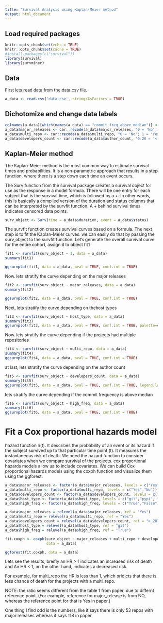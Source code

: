 ```yaml
---
title: "Survival Analysis using Kaplan-Meier method"
output: html_document
---
```

## Load required packages

```r
knitr::opts_chunk$set(echo = TRUE)
knitr::opts_chunk$set(cache = TRUE)
#install.packages(c("survival"))
library(survival)
library(survminer)
```

## Data
First lets read data from the data.csv file.
```r
a_data <- read.csv('data.csv', stringsAsFactors = TRUE)
```

## Dichotomize and change data labels

```r
colnames(a_data)[which(names(a_data) == "commit_freq_above_median")] <- "high_freq"
a_data$major_releases <- car::recode(a_data$major_releases, "0 = 'No'; 1 = 'Yes'")
a_data$multi_repo <- car::recode(a_data$multi_repo, "0 = 'No'; 1 = 'Yes'") 
a_data$developers_count <- car::recode(a_data$author_count, "0:20 = '< 20'; 21:max(a_data$author_count) = '> 20'")
```

                     
## Kaplan-Meier method
The Kaplan-Meier method is the most common way to estimate survival times and probabilities. It is a non-parametric approach that results in a step function, where there is a step down each time an event occurs.

The Surv function from the survival package creates a survival object for use as the response in a model formula. There will be one entry for each subject that is the survival time, which is followed by a +. In other words, this is basically a compiled version of the duration and status columns that can be interpreted by the survfit function. A + behind survival times indicates censored data points.

```r
surv_object <- Surv(time = a_data$duration, event = a_data$status)
```

The survfit function creates survival curves based on a formula. The next step is to fit the Kaplan-Meier curves. we can easily do that by passing the surv_object to the survfit function. Let’s generate the overall survival curve for the entire cohort, assign it to object fit1 

```r
fit1 <- survfit(surv_object ~ 1, data = a_data)
summary(fit1)

ggsurvplot(fit1, data = a_data, pval = TRUE, conf.int = TRUE)
```



Now. lets stratify the curve depending on the major releases
```r
fit2 <- survfit(surv_object ~ major_releases, data = a_data)
summary(fit2)

ggsurvplot(fit2, data = a_data, pval = TRUE, conf.int = TRUE)
```


Next, lets stratify the curve depending on thehost types
```r
fit3 <- survfit(surv_object ~ host_type, data = a_data)
summary(fit3)
ggsurvplot(fit3, data = a_data, pval = TRUE, conf.int = TRUE, palette=c("blue", "red","green"))
```



Now. lets stratify the curve depending if the projects had multiple repositories
```r
fit4 <- survfit(surv_object ~ multi_repo, data = a_data)
summary(fit4)
ggsurvplot(fit4, data = a_data, pval = TRUE, conf.int = TRUE)
```


at last, lets stratify the curve depending on the author count
```r
fit5 <- survfit(surv_object ~ developers_count, data = a_data)
summary(fit5)
ggsurvplot(fit5, data = a_data, pval = TRUE, conf.int = TRUE, legend.labs = c("author count <= 20", "author count > 20"))
```
lets stratify the curve depending if the commit frequency is above median
```r
fit6 <- survfit(surv_object ~ high_freq, data = a_data)
summary(fit6)
ggsurvplot(fit6, data = a_data, pval = TRUE, conf.int = TRUE)
```


# Fit a Cox proportional hazards model

hazard function h(t). It describes the probability of an event or its hazard if the subject survived up to that particular time point (t).  It measures the instantaneous risk of death. We need the hazard function to consider covariates when we compare survival of the projects. cox proportional hazards models allow ua to include covariates. We can build Cox proportional hazards models using the coxph function and visualize them using the ggforest.


```r
a_data$major_releases <- factor(a_data$major_releases, levels = c("Yes","No"))
a_data$multi_repo <- factor(a_data$multi_repo, levels = c("Yes","No"))
a_data$developers_count <- factor(a_data$developers_count, levels = c("> 20","< 20"))
a_data$host_type <- factor(a_data$host_type, levels = c("git","pypi", "deb"))
a_data$high_freq <- factor(a_data$high_freq, levels = c("True","False"))

a_data$major_releases = relevel(a_data$major_releases, ref = "Yes")
a_data$multi_repo = relevel(a_data$multi_repo, ref = "Yes")
a_data$developers_count = relevel(a_data$developers_count, ref = "> 20")
a_data$host_type = relevel(a_data$host_type, ref = "git")
a_data$high_freq = relevel(a_data$high_freq, ref = "True")

fit.coxph <- coxph(surv_object ~ major_releases + multi_repo + developers_count + host_type + high_freq, 
                   data = a_data)

ggforest(fit.coxph, data = a_data)
```

Lets see the results, breifly an HR > 1 indicates an increased risk of death and An HR < 1, on the other hand, indicates a decreased risk.

For example, for multi_repo the HR is less than 1, which pridicts that there is less chance of death for the projects with a multi_repo.

NOTE: the ratio seems different from the table 1 from paper, due to differnt reference point. (For example, reference for major_release is from NO, whereas the reference point for that is Yes in paper.)


One thing I find odd is the numbers, like it says there is only 53 repos with major releases whereas it says 118 in paper. 


